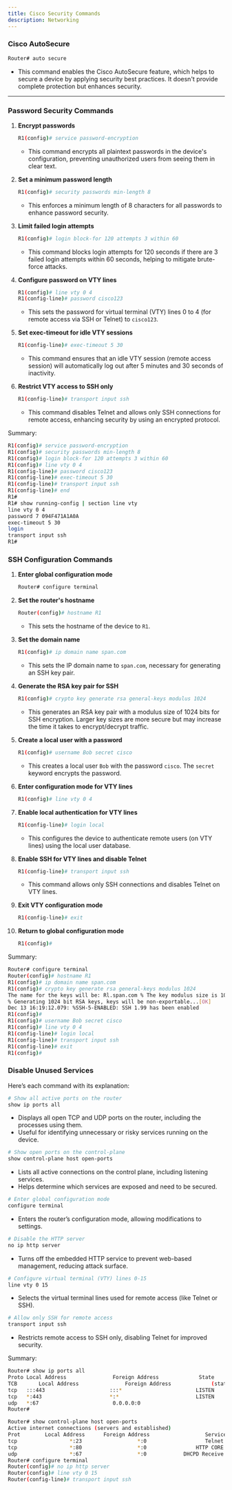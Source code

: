 ```yaml
---
title: Cisco Security Commands
description: Networking
---
```

### Cisco AutoSecure
```bash
Router# auto secure
```
- This command enables the Cisco AutoSecure feature, which helps to secure a device by applying security best practices. It doesn't provide complete protection but enhances security.

---

### Password Security Commands

1. **Encrypt passwords**
   ```bash
   R1(config)# service password-encryption
   ```
   - This command encrypts all plaintext passwords in the device's configuration, preventing unauthorized users from seeing them in clear text.

2. **Set a minimum password length**
   ```bash
   R1(config)# security passwords min-length 8
   ```
   - This enforces a minimum length of 8 characters for all passwords to enhance password security.

3. **Limit failed login attempts**
   ```bash
   R1(config)# login block-for 120 attempts 3 within 60
   ```
   - This command blocks login attempts for 120 seconds if there are 3 failed login attempts within 60 seconds, helping to mitigate brute-force attacks.

4. **Configure password on VTY lines**
   ```bash
   R1(config)# line vty 0 4
   R1(config-line)# password cisco123
   ```
   - This sets the password for virtual terminal (VTY) lines 0 to 4 (for remote access via SSH or Telnet) to `cisco123`.

5. **Set exec-timeout for idle VTY sessions**
   ```bash
   R1(config-line)# exec-timeout 5 30
   ```
   - This command ensures that an idle VTY session (remote access session) will automatically log out after 5 minutes and 30 seconds of inactivity.

6. **Restrict VTY access to SSH only**
   ```bash
   R1(config-line)# transport input ssh
   ```
   - This command disables Telnet and allows only SSH connections for remote access, enhancing security by using an encrypted protocol.

Summary:
```bash
R1(config)# service password-encryption
R1(config)# security passwords min-length 8
R1(config)# login block-for 120 attempts 3 within 60
R1(config)# line vty 0 4
R1(config-line)# password cisco123
R1(config-line)# exec-timeout 5 30
R1(config-line)# transport input ssh
R1(config-line)# end
R1#
R1# show running-config | section line vty
line vty 0 4
password 7 094F471A1A0A
exec-timeout 5 30
login
transport input ssh
R1#
```

### SSH Configuration Commands

1. **Enter global configuration mode**
   ```bash
   Router# configure terminal
   ```

2. **Set the router's hostname**
   ```bash
   Router(config)# hostname R1
   ```
   - This sets the hostname of the device to `R1`.

3. **Set the domain name**
   ```bash
   R1(config)# ip domain name span.com
   ```
   - This sets the IP domain name to `span.com`, necessary for generating an SSH key pair.

4. **Generate the RSA key pair for SSH**
   ```bash
   R1(config)# crypto key generate rsa general-keys modulus 1024
   ```
   - This generates an RSA key pair with a modulus size of 1024 bits for SSH encryption. Larger key sizes are more secure but may increase the time it takes to encrypt/decrypt traffic.

5. **Create a local user with a password**
   ```bash
   R1(config)# username Bob secret cisco
   ```
   - This creates a local user `Bob` with the password `cisco`. The `secret` keyword encrypts the password.

6. **Enter configuration mode for VTY lines**
   ```bash
   R1(config)# line vty 0 4
   ```

7. **Enable local authentication for VTY lines**
   ```bash
   R1(config-line)# login local
   ```
   - This configures the device to authenticate remote users (on VTY lines) using the local user database.

8. **Enable SSH for VTY lines and disable Telnet**
   ```bash
   R1(config-line)# transport input ssh
   ```
   - This command allows only SSH connections and disables Telnet on VTY lines.

9. **Exit VTY configuration mode**
   ```bash
   R1(config-line)# exit
   ```

10. **Return to global configuration mode**
    ```bash
    R1(config)#
    ```
Summary:
```bash
Router# configure terminal
Router(config)# hostname R1
R1(config)# ip domain name span.com
R1(config)# crypto key generate rsa general-keys modulus 1024
The name for the keys will be: Rl.span.com % The key modulus size is 1024 bits
% Generating 1024 bit RSA keys, keys will be non-exportable...[OK]
Dec 13 16:19:12.079: %SSH-5-ENABLED: SSH 1.99 has been enabled
R1(config)#
R1(config)# username Bob secret cisco
R1(config)# line vty 0 4
R1(config-line)# login local
R1(config-line)# transport input ssh
R1(config-line)# exit
R1(config)#
```

### Disable Unused Services
Here’s each command with its explanation:  

```bash
# Show all active ports on the router
show ip ports all
```
- Displays all open TCP and UDP ports on the router, including the processes using them.  
- Useful for identifying unnecessary or risky services running on the device.  

```bash
# Show open ports on the control-plane
show control-plane host open-ports
```
- Lists all active connections on the control plane, including listening services.  
- Helps determine which services are exposed and need to be secured.  

```bash
# Enter global configuration mode
configure terminal
```
- Enters the router’s configuration mode, allowing modifications to settings.  

```bash
# Disable the HTTP server
no ip http server
```
- Turns off the embedded HTTP service to prevent web-based management, reducing attack surface.  

```bash
# Configure virtual terminal (VTY) lines 0-15
line vty 0 15
```
- Selects the virtual terminal lines used for remote access (like Telnet or SSH).  

```bash
# Allow only SSH for remote access
transport input ssh
```
- Restricts remote access to SSH only, disabling Telnet for improved security. 

Summary:
```bash
Router# show ip ports all
Proto Local Address               Foreign Address             State       PID/Program Name
TCB       Local Address               Foreign Address             (state)
tcp   :::443                     :::*                        LISTEN      309/[IOS]HTTP CORE
tcp   *:443                      *:*                         LISTEN      309/[IOS]HTTP CORE
udp   *:67                        0.0.0.0:0                               387/[IOS]DHCPD Receive
Router#
```

```bash
Router# show control-plane host open-ports
Active internet connections (servers and established)
Prot        Local Address      Foreign Address                  Service    State
tcp                 *:23                  *:0                   Telnet   LISTEN
tcp                 *:80                  *:0                HTTP CORE   LISTEN
udp                 *:67                  *:0            DHCPD Receive   LISTEN
Router# configure terminal
Router(config)# no ip http server
Router(config)# line vty 0 15
Router(config-line)# transport input ssh
```